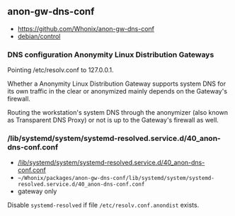 == anon-gw-dns-conf ==

* https://github.com/Whonix/anon-gw-dns-conf
* [https://github.com/Whonix/anon-gw-dns-conf/blob/master/debian/control debian/control]
===  DNS configuration Anonymity Linux Distribution Gateways ===

Pointing /etc/resolv.conf to 127.0.0.1.

Whether a Anonymity Linux Distribution Gateway supports system DNS for its own
traffic in the clear or anonymized mainly depends on the Gateway's firewall.

Routing the workstation's system DNS through the anonymizer (also known as
Transparent DNS Proxy) or not is up to the Gateway's firewall as well.
=== /lib/systemd/system/systemd-resolved.service.d/40_anon-dns-conf.conf ===

* [https://github.com/Whonix/anon-gw-dns-conf/blob/master/lib/systemd/system/systemd-resolved.service.d/40_anon-dns-conf.conf /lib/systemd/system/systemd-resolved.service.d/40_anon-dns-conf.conf]
* <code>~/Whonix/packages/anon-gw-dns-conf/lib/systemd/system/systemd-resolved.service.d/40_anon-dns-conf.conf</code>
* gateway only

Disable <code>systemd-resolved</code> if file
<code>/etc/resolv.conf.anondist</code> exists.
